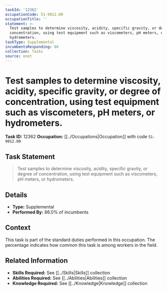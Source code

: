 ```yaml
---
taskId: '12362'
occupationCode: 51-9012.00
occupationTitle: ''
statement: >-
  Test samples to determine viscosity, acidity, specific gravity, or degree of
  concentration, using test equipment such as viscometers, pH meters, or
  hydrometers.
taskType: Supplemental
incumbentsResponding: 86
collection: Tasks
source: onet
---
```

# Test samples to determine viscosity, acidity, specific gravity, or degree of concentration, using test equipment such as viscometers, pH meters, or hydrometers.

**Task ID:** 12362
**Occupation:** [[../Occupations|Occupation]] with code `51-9012.00`

## Task Statement

> Test samples to determine viscosity, acidity, specific gravity, or degree of concentration, using test equipment such as viscometers, pH meters, or hydrometers.

## Details

- **Type:** Supplemental
- **Performed By:** 86.0% of incumbents

## Context

This task is part of the standard duties performed in this occupation. The percentage indicates how common this task is among workers in the field.

## Related Information

- **Skills Required:** See [[../Skills|Skills]] collection
- **Abilities Required:** See [[../Abilities|Abilities]] collection
- **Knowledge Required:** See [[../Knowledge|Knowledge]] collection
